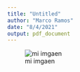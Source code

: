 ```yaml
---
title: "Untitled"
author: "Marco Ramos"
date: "8/4/2021"
output: pdf_document
---
```


![mi imgaen](sesion.png)